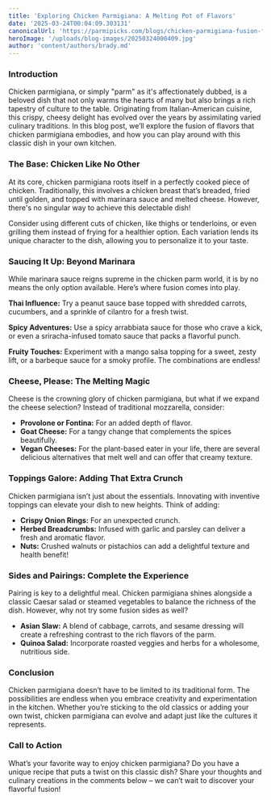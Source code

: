 ```yaml
---
title: 'Exploring Chicken Parmigiana: A Melting Pot of Flavors'
date: '2025-03-24T00:04:09.303131'
canonicalUrl: 'https://parmipicks.com/blogs/chicken-parmigiana-fusion-flavors'
heroImage: '/uploads/blog-images/20250324000409.jpg'
author: 'content/authors/brady.md'
---
```


### Introduction

Chicken parmigiana, or simply "parm" as it's affectionately dubbed, is a beloved dish that not only warms the hearts of many but also brings a rich tapestry of culture to the table. Originating from Italian-American cuisine, this crispy, cheesy delight has evolved over the years by assimilating varied culinary traditions. In this blog post, we’ll explore the fusion of flavors that chicken parmigiana embodies, and how you can play around with this classic dish in your own kitchen.

### The Base: Chicken Like No Other

At its core, chicken parmigiana roots itself in a perfectly cooked piece of chicken. Traditionally, this involves a chicken breast that’s breaded, fried until golden, and topped with marinara sauce and melted cheese. However, there's no singular way to achieve this delectable dish! 

Consider using different cuts of chicken, like thighs or tenderloins, or even grilling them instead of frying for a healthier option. Each variation lends its unique character to the dish, allowing you to personalize it to your taste.

### Saucing It Up: Beyond Marinara

While marinara sauce reigns supreme in the chicken parm world, it is by no means the only option available. Here’s where fusion comes into play. 

**Thai Influence:** Try a peanut sauce base topped with shredded carrots, cucumbers, and a sprinkle of cilantro for a fresh twist.

**Spicy Adventures:** Use a spicy arrabbiata sauce for those who crave a kick, or even a sriracha-infused tomato sauce that packs a flavorful punch.

**Fruity Touches:** Experiment with a mango salsa topping for a sweet, zesty lift, or a barbeque sauce for a smoky profile. The combinations are endless!

### Cheese, Please: The Melting Magic

Cheese is the crowning glory of chicken parmigiana, but what if we expand the cheese selection? Instead of traditional mozzarella, consider: 

- **Provolone or Fontina:** For an added depth of flavor.
- **Goat Cheese:** For a tangy change that complements the spices beautifully.
- **Vegan Cheeses:** For the plant-based eater in your life, there are several delicious alternatives that melt well and can offer that creamy texture.

### Toppings Galore: Adding That Extra Crunch

Chicken parmigiana isn’t just about the essentials. Innovating with inventive toppings can elevate your dish to new heights. Think of adding:

- **Crispy Onion Rings:** For an unexpected crunch.
- **Herbed Breadcrumbs:** Infused with garlic and parsley can deliver a fresh and aromatic flavor.
- **Nuts:** Crushed walnuts or pistachios can add a delightful texture and health benefit!

### Sides and Pairings: Complete the Experience

Pairing is key to a delightful meal. Chicken parmigiana shines alongside a classic Caesar salad or steamed vegetables to balance the richness of the dish. However, why not try some fusion sides as well? 

- **Asian Slaw:** A blend of cabbage, carrots, and sesame dressing will create a refreshing contrast to the rich flavors of the parm.
- **Quinoa Salad:** Incorporate roasted veggies and herbs for a wholesome, nutritious side.

### Conclusion

Chicken parmigiana doesn’t have to be limited to its traditional form. The possibilities are endless when you embrace creativity and experimentation in the kitchen. Whether you’re sticking to the old classics or adding your own twist, chicken parmigiana can evolve and adapt just like the cultures it represents. 

### Call to Action

What’s your favorite way to enjoy chicken parmigiana? Do you have a unique recipe that puts a twist on this classic dish? Share your thoughts and culinary creations in the comments below – we can’t wait to discover your flavorful fusion!
 
